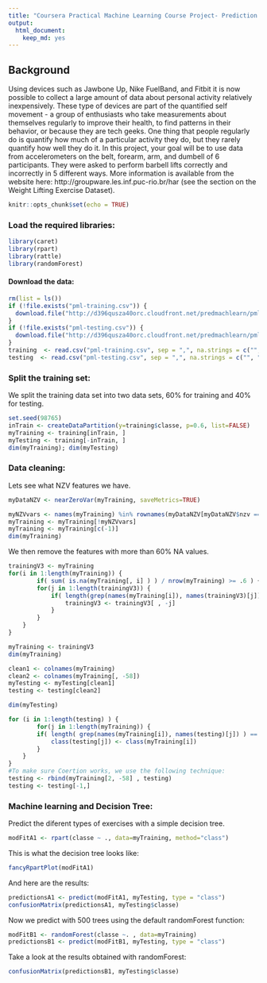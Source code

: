 ```yaml
---
title: "Coursera Practical Machine Learning Course Project- Prediction Assignment Writeup"
output: 
  html_document: 
    keep_md: yes
---
```


## Background

Using devices such as Jawbone Up, Nike FuelBand, and Fitbit it is now possible to collect a large amount of data about personal activity relatively inexpensively. These type of devices are part of the quantified self movement - a group of enthusiasts who take measurements about themselves regularly to improve their health, to find patterns in their behavior, or because they are tech geeks. One thing that people regularly do is quantify how much of a particular activity they do, but they rarely quantify how well they do it. In this project, your goal will be to use data from accelerometers on the belt, forearm, arm, and dumbell of 6 participants. They were asked to perform barbell lifts correctly and incorrectly in 5 different ways. More information is available from the website here: http://groupware.les.inf.puc-rio.br/har (see the section on the Weight Lifting Exercise Dataset).

```r
knitr::opts_chunk$set(echo = TRUE)
```

### Load the required libraries:

```r
library(caret)
library(rpart)
library(rattle)
library(randomForest)
```

#### Download the data:

```r
rm(list = ls())
if (!file.exists("pml-training.csv")) {
  download.file("http://d396qusza40orc.cloudfront.net/predmachlearn/pml-training.csv", destfile = "pml-training.csv")
}
if (!file.exists("pml-testing.csv")) {
  download.file("http://d396qusza40orc.cloudfront.net/predmachlearn/pml-testing.csv", destfile = "pml-testing.csv")
}
training  <- read.csv("pml-training.csv", sep = ",", na.strings = c("", "NA"))
testing  <- read.csv("pml-testing.csv", sep = ",", na.strings = c("", "NA"))
```

### Split the training set:

We split the training data set into two data sets, 60% for training and 40% for testing.

```r
set.seed(98765)
inTrain <- createDataPartition(y=training$classe, p=0.6, list=FALSE)
myTraining <- training[inTrain, ]
myTesting <- training[-inTrain, ]
dim(myTraining); dim(myTesting)
```

### Data cleaning:

Lets see what NZV features we have.

```r
myDataNZV <- nearZeroVar(myTraining, saveMetrics=TRUE)
```

```r
myNZVvars <- names(myTraining) %in% rownames(myDataNZV[myDataNZV$nzv == "TRUE", ])
myTraining <- myTraining[!myNZVvars]
myTraining <- myTraining[c(-1)]
dim(myTraining)
```

We then remove the features with more than 60% NA values.

```r
trainingV3 <- myTraining
for(i in 1:length(myTraining)) { 
        if( sum( is.na(myTraining[, i] ) ) / nrow(myTraining) >= .6 ) { 
        for(j in 1:length(trainingV3)) {
            if( length(grep(names(myTraining[i]), names(trainingV3)[j]) ) == 1) {
                trainingV3 <- trainingV3[ , -j]
            }   
        } 
    }
}

myTraining <- trainingV3
dim(myTraining)
```

```r
clean1 <- colnames(myTraining)
clean2 <- colnames(myTraining[, -58]) 
myTesting <- myTesting[clean1]
testing <- testing[clean2]

dim(myTesting)
```

```r
for (i in 1:length(testing) ) {
        for(j in 1:length(myTraining)) {
        if( length( grep(names(myTraining[i]), names(testing)[j]) ) == 1)  {
            class(testing[j]) <- class(myTraining[i])
        }      
    }      
}
#To make sure Coertion works, we use the following technique:
testing <- rbind(myTraining[2, -58] , testing)
testing <- testing[-1,]
```

### Machine learning and Decision Tree:

Predict the diferent types of exercises with a simple decision tree.

```r
modFitA1 <- rpart(classe ~ ., data=myTraining, method="class")
```

This is what the decision tree looks like:

```r
fancyRpartPlot(modFitA1)
```

And here are the results:

```r
predictionsA1 <- predict(modFitA1, myTesting, type = "class")
confusionMatrix(predictionsA1, myTesting$classe)
```

Now we predict with 500 trees using the default randomForest function:

```r
modFitB1 <- randomForest(classe ~. , data=myTraining)
predictionsB1 <- predict(modFitB1, myTesting, type = "class")
```

Take a look at the results obtained with randomForest:

```r
confusionMatrix(predictionsB1, myTesting$classe)
```
